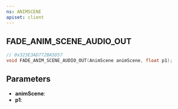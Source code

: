 ```yaml
---
ns: ANIMSCENE
apiset: client
---
```

## FADE_ANIM_SCENE_AUDIO_OUT

```c
// 0x323E3AD772BA5D57
void FADE_ANIM_SCENE_AUDIO_OUT(AnimScene animScene, float p1);
```


## Parameters
* **animScene**:
* **p1**: